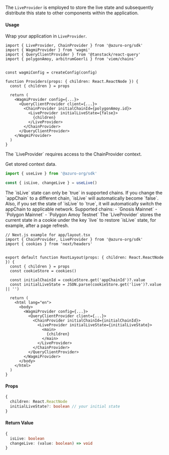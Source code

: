 
The `LiveProvider` is employed to store the live state and subsequently distribute this state to other components within the application.


#### Usage

Wrap your application in `LiveProvider`.

```tsx {1, 16, 18}
import { LiveProvider, ChainProvider } from '@azuro-org/sdk'
import { WagmiProvider } from 'wagmi'
import { QueryClientProvider } from '@tanstack/react-query'
import { polygonAmoy, arbitrumGoerli } from 'viem/chains'


const wagmiConfig = createConfig(config)

function Providers(props: { children: React.ReactNode }) {
  const { children } = props

  return (
    <WagmiProvider config={...}>
      <QueryClientProvider client={...}> 
        <ChainProvider initialChainId={polygonAmoy.id}>
          <LiveProvider initialLiveState={false}>
            {children}
          </LiveProvider>
        </ChainProvider>
      </QueryClientProvider>
    </WagmiProvider>
  )
}
```

<Callout type="warning">
  The `LiveProvider` requires access to the ChainProvider context.
</Callout>

Get stored context data.

```ts
import { useLive } from '@azuro-org/sdk'

const { isLive, changeLive } = useLive()
```

<Callout type="info">
  The `isLive` state can only be `true` in supported chains. If you change the `appChain` to a different chain, `isLive` will automatically become `false`. Also, if you set the state of `isLive` to `true`, it will automatically switch the appChain to applicable network.
</Callout>
<Callout type="info">
  Supported chains: 
  - `Gnosis Mainnet`
  - `Polygon Mainnet`
  - `Polygon Amoy Testnet`
</Callout>

<Callout type="info">
The `LiveProvider` stores the current state in a cookie under the key `live` to restore `isLive` state, for example, after a page refresh.

```tsx {11, 19}
// Next.js example for app/layout.tsx
import { ChainProvider, LiveProvider } from '@azuro-org/sdk'
import { cookies } from 'next/headers'


export default function RootLayout(props: { children: React.ReactNode }) {
  const { children } = props
  const cookieStore = cookies()

  const initialChainId = cookieStore.get('appChainId')?.value
  const initialLiveState = JSON.parse(cookieStore.get('live')?.value || '')

  return (
    <html lang="en">
      <body>
        <WagmiProvider config={...}>
          <QueryClientProvider client={...}> 
            <ChainProvider initialChainId={initialChainId}>
              <LiveProvider initialLiveState={initialLiveState}>
                <main>
                  {children}
                </main>
              </LiveProvider>
            </ChainProvider>
          </QueryClientProvider>
        </WagmiProvider>
      </body>
    </html>
  )
}
```
</Callout>

#### Props

```ts
{
  children: React.ReactNode
  initialLiveState?: boolean // your initial state
}
```

#### Return Value


```ts
{
  isLive: boolean
  changeLive: (value: boolean) => void
}
```
